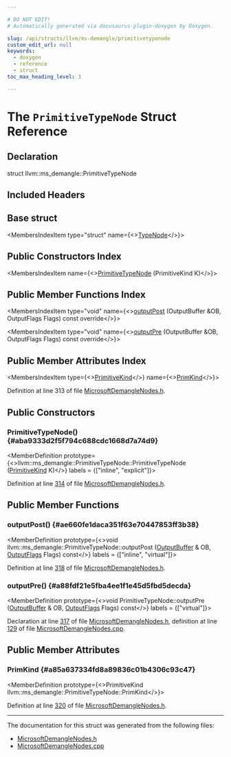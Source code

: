 ```yaml
---

# DO NOT EDIT!
# Automatically generated via docusaurus-plugin-doxygen by Doxygen.

slug: /api/structs/llvm/ms-demangle/primitivetypenode
custom_edit_url: null
keywords:
  - doxygen
  - reference
  - struct
toc_max_heading_level: 3

---
```





# The `PrimitiveTypeNode` Struct Reference

<DoxygenPage pluginConfig={pluginConfig}>



## Declaration

<CodeBlock>struct llvm::ms_demangle::PrimitiveTypeNode</CodeBlock>

## Included Headers

<IncludesList>
<IncludesListItem
  filePath="llvm/Demangle/MicrosoftDemangleNodes.h"
  permalink="/docs/api/files/include/include/llvm/include/llvm/demangle/microsoftdemanglenodes-h"
  isLocal="true" />
</IncludesList>

## Base struct

<MembersIndex>

<MembersIndexItem
  type="struct"
  name={<><a href="/docs/api/structs/llvm/ms-demangle/typenode">TypeNode</a></>}>
</MembersIndexItem>

</MembersIndex>

## Public Constructors Index

<MembersIndex>

<MembersIndexItem
  name={<><a href="#aba9333d2f5f794c688cdc1668d7a74d9">PrimitiveTypeNode</a> (PrimitiveKind K)</>}>
</MembersIndexItem>

</MembersIndex>

## Public Member Functions Index

<MembersIndex>

<MembersIndexItem
  type="void"
  name={<><a href="#ae660fe1daca351f63e70447853ff3b38">outputPost</a> (OutputBuffer &amp;OB, OutputFlags Flags) const override</>}>
</MembersIndexItem>

<MembersIndexItem
  type="void"
  name={<><a href="#a88fdf21e5fba4ee1f1e45d5fbd5decda">outputPre</a> (OutputBuffer &amp;OB, OutputFlags Flags) const override</>}>
</MembersIndexItem>

</MembersIndex>

## Public Member Attributes Index

<MembersIndex>

<MembersIndexItem
  type={<><a href="/docs/api/namespaces/llvm/ms-demangle/#a6e56bbb0ce2a793f5d906686bcb279c1">PrimitiveKind</a></>}
  name={<><a href="#a85a637334fd8a89836c01b4306c93c47">PrimKind</a></>}>
</MembersIndexItem>

</MembersIndex>


Definition at line 313 of file <a href="/docs/api/files/include/include/llvm/include/llvm/demangle/microsoftdemanglenodes-h">MicrosoftDemangleNodes.h</a>.

<SectionDefinition>

## Public Constructors

### PrimitiveTypeNode() {#aba9333d2f5f794c688cdc1668d7a74d9}

<MemberDefinition
  prototype={<>llvm::ms&#95;demangle::PrimitiveTypeNode::PrimitiveTypeNode (<a href="/docs/api/namespaces/llvm/ms-demangle/#a6e56bbb0ce2a793f5d906686bcb279c1">PrimitiveKind</a> K)</>}
  labels = {["inline", "explicit"]}>

Definition at line <a href="/docs/api/files/include/include/llvm/include/llvm/demangle/microsoftdemanglenodes-h/#l00314">314</a> of file <a href="/docs/api/files/include/include/llvm/include/llvm/demangle/microsoftdemanglenodes-h">MicrosoftDemangleNodes.h</a>.
</MemberDefinition>

</SectionDefinition>

<SectionDefinition>

## Public Member Functions

### outputPost() {#ae660fe1daca351f63e70447853ff3b38}

<MemberDefinition
  prototype={<>void llvm::ms&#95;demangle::PrimitiveTypeNode::outputPost (<a href="/docs/api/classes/outputbuffer">OutputBuffer</a> &amp; OB, <a href="/docs/api/namespaces/llvm/ms-demangle/#a9e06032afffbcfd197a80acc92afce93">OutputFlags</a> Flags) const</>}
  labels = {["inline", "virtual"]}>

Definition at line <a href="/docs/api/files/include/include/llvm/include/llvm/demangle/microsoftdemanglenodes-h/#l00318">318</a> of file <a href="/docs/api/files/include/include/llvm/include/llvm/demangle/microsoftdemanglenodes-h">MicrosoftDemangleNodes.h</a>.
</MemberDefinition>

### outputPre() {#a88fdf21e5fba4ee1f1e45d5fbd5decda}

<MemberDefinition
  prototype={<>void PrimitiveTypeNode::outputPre (<a href="/docs/api/classes/outputbuffer">OutputBuffer</a> &amp; OB, <a href="/docs/api/namespaces/llvm/ms-demangle/#a9e06032afffbcfd197a80acc92afce93">OutputFlags</a> Flags) const</>}
  labels = {["virtual"]}>

Declaration at line <a href="/docs/api/files/include/include/llvm/include/llvm/demangle/microsoftdemanglenodes-h/#l00317">317</a> of file <a href="/docs/api/files/include/include/llvm/include/llvm/demangle/microsoftdemanglenodes-h">MicrosoftDemangleNodes.h</a>, definition at line <a href="/docs/api/files/lib/lib/demangle/microsoftdemanglenodes-cpp/#l00129">129</a> of file <a href="/docs/api/files/lib/lib/demangle/microsoftdemanglenodes-cpp">MicrosoftDemangleNodes.cpp</a>.
</MemberDefinition>

</SectionDefinition>

<SectionDefinition>

## Public Member Attributes

### PrimKind {#a85a637334fd8a89836c01b4306c93c47}

<MemberDefinition
  prototype={<>PrimitiveKind llvm::ms&#95;demangle::PrimitiveTypeNode::PrimKind</>}>

Definition at line <a href="/docs/api/files/include/include/llvm/include/llvm/demangle/microsoftdemanglenodes-h/#l00320">320</a> of file <a href="/docs/api/files/include/include/llvm/include/llvm/demangle/microsoftdemanglenodes-h">MicrosoftDemangleNodes.h</a>.
</MemberDefinition>

</SectionDefinition>

<hr/>

The documentation for this struct was generated from the following files:

<ul>
<li><a href="/docs/api/files/include/include/llvm/include/llvm/demangle/microsoftdemanglenodes-h">MicrosoftDemangleNodes.h</a></li>
<li><a href="/docs/api/files/lib/lib/demangle/microsoftdemanglenodes-cpp">MicrosoftDemangleNodes.cpp</a></li>
</ul>

</DoxygenPage>
